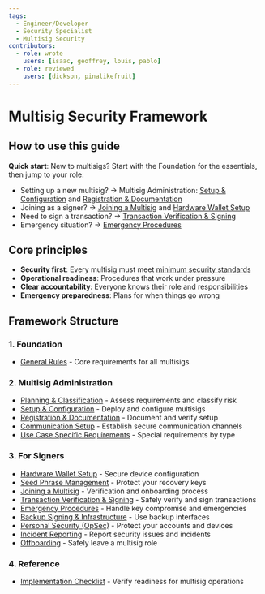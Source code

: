 ```yaml
---
tags:
  - Engineer/Developer
  - Security Specialist
  - Multisig Security
contributors:
  - role: wrote
    users: [isaac, geoffrey, louis, pablo]
  - role: reviewed
    users: [dickson, pinalikefruit]
---
```



<TagProvider>
<TagFilter />

# Multisig Security Framework

<TagList tags={frontmatter.tags} />
<AttributionList contributors={frontmatter.contributors} />

## How to use this guide

**Quick start**: New to multisigs? Start with the Foundation for the essentials, then jump to your role:
- Setting up a new multisig? → Multisig Administration: [Setup & Configuration](/multisig-for-protocols/setup-and-configuration) and [Registration & Documentation](/multisig-for-protocols/registration-and-documentation)
- Joining as a signer? → [Joining a Multisig](/multisig-for-protocols/joining-a-multisig) and [Hardware Wallet Setup](/multisig-for-protocols/hardware-wallet-setup)
- Need to sign a transaction? → [Transaction Verification & Signing](/multisig-for-protocols/transaction-verification-and-signing)
- Emergency situation? → [Emergency Procedures](/multisig-for-protocols/emergency-procedures)

## Core principles

- **Security first**: Every multisig must meet [minimum security standards](/multisig-for-protocols/general-rules)
- **Operational readiness**: Procedures that work under pressure
- **Clear accountability**: Everyone knows their role and responsibilities
- **Emergency preparedness**: Plans for when things go wrong

## Framework Structure

### 1. Foundation
- [General Rules](/multisig-for-protocols/general-rules) - Core requirements for all multisigs

### 2. Multisig Administration
- [Planning & Classification](/multisig-for-protocols/planning-and-classification) - Assess requirements and classify risk
- [Setup & Configuration](/multisig-for-protocols/setup-and-configuration) - Deploy and configure multisigs
- [Registration & Documentation](/multisig-for-protocols/registration-and-documentation) - Document and verify setup
- [Communication Setup](/multisig-for-protocols/communication-setup) - Establish secure communication channels
- [Use Case Specific Requirements](/multisig-for-protocols/use-case-specific-requirements) - Special requirements by type

### 3. For Signers
- [Hardware Wallet Setup](/multisig-for-protocols/hardware-wallet-setup) - Secure device configuration
- [Seed Phrase Management](/wallet-security/seed-phrase-management) - Protect your recovery keys
- [Joining a Multisig](/multisig-for-protocols/joining-a-multisig) - Verification and onboarding process
- [Transaction Verification & Signing](/multisig-for-protocols/transaction-verification-and-signing) - Safely verify and sign transactions
- [Emergency Procedures](/multisig-for-protocols/emergency-procedures) - Handle key compromise and emergencies
- [Backup Signing & Infrastructure](/multisig-for-protocols/backup-signing-and-infrastructure) - Use backup interfaces
- [Personal Security (OpSec)](/multisig-for-protocols/personal-security-opsec) - Protect your accounts and devices
- [Incident Reporting](/multisig-for-protocols/incident-reporting) - Report security issues and incidents
- [Offboarding](/multisig-for-protocols/offboarding) - Safely leave a multisig role

### 4. Reference
- [Implementation Checklist](/multisig-for-protocols/implementation-checklist) - Verify readiness for multisig operations

</TagProvider>
<ContributeFooter />